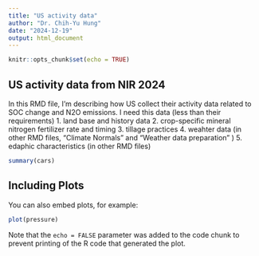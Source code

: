 ```yaml
---
title: "US activity data"
author: "Dr. Chih-Yu Hung"
date: "2024-12-19"
output: html_document
---
```

```r
knitr::opts_chunk$set(echo = TRUE)
```

## US activity data from NIR 2024 

In this RMD file, I'm describing how US collect their activity data related to SOC change and N2O emissions. I need this data (less than their requirements) 
1. land base and history data
2. crop-specific mineral nitrogen fertilizer rate and timing
3. tillage practices
4. weahter data (in other RMD files, "Climate Normals" and "Weather data preparation" )
5. edaphic characteristics (in other RMD files)


```r
summary(cars)
```

## Including Plots

You can also embed plots, for example:

```r
plot(pressure)
```

Note that the `echo = FALSE` parameter was added to the code chunk to prevent printing of the R code that generated the plot.
